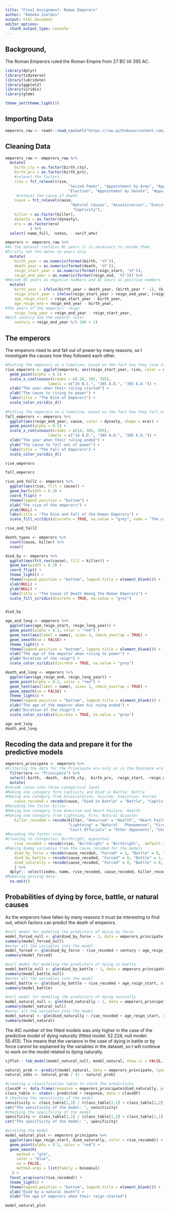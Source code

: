 ```yaml
---
title: "Final Assignment: Roman Emperors"
author: "Rebeka Zsoldos"
output: html_document
editor_options:
  chunk_output_type: console
---
```

## Background,

The Roman Emperors ruled the Roman Empire from 27 BC till 395 AC.

```r
library(dplyr)
library(tidyverse)
library(lubridate)
library(ggplot2)
library(viridis)
library(glmm)

theme_set(theme_light())
```

## Importing Data

```r
emperors_raw <- readr::read_csv(url("https://raw.githubusercontent.com/rfordatascience/tidytuesday/master/data/2019/2019-08-13/emperors.csv"), na = c("NA", "Unknown"))

```

## Cleaning Data


``` r
emperors_raw <- emperors_raw %>%
  mutate(
    birth_cty = as.factor(birth_cty),
    birth_prv = as.factor(birth_prv),
    #relevel the factors
    rise = fct_relevel(rise, 
                            "Seized Power", "Appointment by Army", "Appointment by Praetorian Guard", "Purchase",
                            "Election", "Appointment by Senate", "Appointment by Emperor", "Birthright"),
     #relevel the cause of death
    cause = fct_relevel(cause, 
                             "Natural Causes", "Assassination", "Execution",  "Suicide", "Died in Battle",
                              "Captivity"),
    killer = as.factor(killer),
    dynasty = as.factor(dynasty),
    era = as.factor(era)
           ) %>%
  select(-name_full, -notes, - verif_who)

emperors <- emperors_raw %>%
#As the dataset contains BC years it is necessary to recode them
#Firstly set the dates to years only
  mutate(
    birth_year = as.numeric(format(birth, '%Y')),
    death_year = as.numeric(format(death, '%Y')),
    reign_start_year = as.numeric(format(reign_start, '%Y')),
    reign_end_year = as.numeric(format(reign_end, '%Y'))) %>%
#Recode BC years as negative numbers and AC years as positive numbers
  mutate(
    birth_year = ifelse(birth_year > death_year, (birth_year * -1), (birth_year * 1)),
    reign_start_year = ifelse(reign_start_year > reign_end_year, (reign_start_year * -1), (reign_start_year * 1)),
    age_reign_start = reign_start_year - birth_year,
    age_reign_end = reign_end_year - birth_year,
#The years of the emperors' reign
    reign_long_year = reign_end_year - reign_start_year,
#Wich century did the emperor rule?
    century = reign_end_year %/% 100 + 1)
```


## The emperors

The emperors rised to and fall out of power by many reasons, so I investigate the causes how they followed each other.

``` r
#Putting the emperors on a timeline, based on the fact how they rose to power and which dynasty they did belong
rise_emperors <- ggplot(emperors, aes(reign_start_year, rise, color = dynasty, shape = era)) +
  geom_point(alpha = 0.5) +
  scale_x_continuous(breaks = c(-26, 305, 395),
                   labels = c("26 B.C.", "305 A.D.", "395 A.D.")) +
  xlab("The year when their ruling started") +
  ylab("The cause to rising to power") +
  labs(title = "The Rise of Emperors") +
  scale_color_viridis_d()
  
#Putting the emperors on a timeline, based on the fact how they fall out of power and which dynasty they did belong
fall_emperors <- emperors %>%
  ggplot(aes(reign_end_year, cause, color = dynasty, shape = era)) +
  geom_point(alpha = 0.5) +
  scale_x_continuous(breaks = c(14, 305, 395),
                   labels = c("14 A.D.", "305 A.D.", "395 A.D.")) +
  xlab("The year when their ruling ended") +
  ylab("The cause to fall out of power") +
  labs(title = "The Fall of Emperors") +
  scale_color_viridis_d()

rise_emperors

fall_emperors

rise_and_fall2 <- emperors %>%
  ggplot(aes(rise, fill = cause)) +
  geom_bar(width = 0.3) +
  coord_flip() +
  theme(legend.position = "bottom") +
  xlab("The rise of the emperors") +
  ylab(NULL) +
  labs(title = "The Rise and Fall of the Roman Emperors") +
  scale_fill_viridis(discrete = TRUE, na.value = "grey", name = "The cause of death")

rise_and_fall2

death_types <- emperors %>%
  count(cause, killer) %>%
  view()

died_by <- emperors %>%
  ggplot(aes(fct_rev(cause), fill = killer)) +
  geom_bar(width = 0.3) +
  coord_flip() +
  theme_light() +
  theme(legend.position = "bottom", legend.title = element_blank()) +
  xlab(NULL) +
  ylab(NULL) +
  labs(title = "The Cause of Death Among the Roman Emperors") +
  scale_fill_viridis(discrete = TRUE, na.value = "grey")


died_by

age_and_long <- emperors %>%
  ggplot(aes(age_reign_start, reign_long_year)) +
  geom_point(alpha = 0.2, color = "red") +
  geom_text(aes(label = name), size= 3, check_overlap = TRUE) +
  geom_smooth(se = FALSE) +
  theme_light() +
  theme(legend.position = "bottom", legend.title = element_blank()) +
  xlab("The age of the emperor when rising to power") +
  ylab("Duration of the reign") +
  scale_color_viridis(discrete = TRUE, na.value = "grey")

death_and_long <- emperors %>%
  ggplot(aes(age_reign_end, reign_long_year)) +
  geom_point(alpha = 0.2, color = "red") +
  geom_text(aes(label = name), size= 3, check_overlap = TRUE) +
  geom_smooth(se = FALSE) +
  theme_light() +
  theme(legend.position = "bottom", legend.title = element_blank()) +
  xlab("The age of the emperor when his reing ended") +
  ylab("Duration of the reign") +
  scale_color_viridis(discrete = TRUE, na.value = "grey")

age_and_long
death_and_long
```


## Recoding the data and prepare it for the predictive models


```r

emperors_principate <- emperors %>%
#Filtering the data for the Principate era only as in the Dominate era there were 4 rulers at once
  filter(era == "Principate") %>%
  select(-birth, -death, -birth_cty, -birth_prv, -reign_start, -reign_end, -era) %>%
  mutate(
#recode cause into three categorical level
#Making one category form Captivity and Died in Battle: Battle
#Making one category from Assassination, Suicide, Execution: Forced  
    cause_recoded = recode(cause, "Died in Battle" = "Battle", "Captivity" = "Battle", "Assassination" = "Forced", "Suicide" = "Forced", "Execution" = "Forced"),
#Recoding the factor killer
#Making one category from Aneurism and Heart Failure: Health
#Making one category from Lightning, Fire: Natural disaster
    killer_recoded = recode(killer, "Aneurism" = "Health", "Heart Failure" = "Health", "Disease" = "Health",
                            "Lightning" = "Natural   Phenomenon", "Fire" = "Natural Phenomenon", "Wife" = "Other Opponents",
                            "Court Officials" = "Other Opponents", "Usurper" = "Other Opponents"),
#Recoding the factor rise
#Creating to categories: Birthright, Appointed
    rise_recoded = recode(rise, "Birthright" = "Birthright", .default = "Other"),
#Making dummy variables from the cause_recoded for the models
    died_by_force = recode(cause_recoded, "Forced" = 1, "Battle" = 0, "Natural Causes" = 0),
    died_by_battle = recode(cause_recoded, "Forced" = 0, "Battle" = 1, "Natural Causes" = 0),
    died_naturally = recode(cause_recoded, "Forced" = 0, "Battle" = 0, "Natural Causes" = 1)
    ) %>%
  dplyr:: select(index, name, rise_recoded, cause_recoded, killer_recoded, everything(), -cause, -killer, - birth_year, -death_year, -rise) %>%
#Removing missing data  
  na.omit()

```

## Probabilities of dying by force, battle, or natural causes

As the emperors have fallen by many reasons it must be interesting to find out, which factors can predict the death of emperors. 

``` r
#null model for modeling the predictors of dying by force
model_forced_null <- glm(died_by_force ~ 1, data = emperors_principate, family = binomial)
summary(model_forced_null)
#enter all the variables into the model
model_forced <- glm(died_by_force ~ rise_recoded + century + age_reign_start + reign_long_year, data = emperors_principate, family = binomial, control=glm.control(maxit=50))
summary(model_forced)

#null model for modeling the predictors of dying in battle
model_battle_null <- glm(died_by_battle ~ 1, data = emperors_principate, family = binomial)
summary(model_battle_null)
#enter all the variables into the model
model_battle <- glm(died_by_battle ~ rise_recoded + age_reign_start, data = emperors_principate, family = binomial, control=glm.control(maxit=50))
summary(model_battle)

#null model for modeling the predictors of dying naturally
model_natural_null <- glm(died_naturally ~ 1, data = emperors_principate, family = binomial)
summary(model_natural_null)
#enter all the variables into the model
model_natural <- glm(died_naturally ~ rise_recoded + age_reign_start, data = emperors_principate, family = binomial, control=glm.control(maxit=50))
summary(model_natural)
```

The AIC number of the fitted models was only higher in the case of the predictive model of dying naturally (fitted model: 52.224, null model: 55.413). This means that the variance in the case of dying in battle or by force cannot be explained by the variables in the dataset, so I will continue to work on the model related to dying naturally.

``` r
sjPlot:: tab_model(model_natural_null, model_natural, show.ci = FALSE, show.est = TRUE, show.fstat = TRUE, show.aic = TRUE, show.loglik = TRUE)

natural_prob <- predict(model_natural, data = emperors_principate, type = "response")
natural_odds <- natural_prob / (1 - natural_prob)

#creating a classification table to check the predictions
classDF <- data.frame(response = emperors_principate$died_naturally, predicted = round(fitted(model_natural),0))
class_table <- xtabs(~ predicted + response, data = classDF)
# checking the sensitivity of the model
sensitivity <- class_table[2,2] / (class_table[2,1] + class_table[2,2])
cat("The sensitivity of the model: ", sensitivity)
#checking the specificity of the model
specificity <- class_table[1,1] / (class_table[1,2] + class_table[1,1])
cat("The specificity of the model: ", specificity)

#plotting the model
model_natural_plot <- emperors_principate %>%
  ggplot(aes(age_reign_start, died_naturally, color = rise_recoded)) +
  geom_point(alpha = 0.2, color = "red") +
  geom_smooth(
     method = "glm", 
     color = "blue",
     se = FALSE, 
     method.args = list(family = binomial)
   ) +
  facet_wrap(vars(rise_recoded)) +
  theme_light() +
  theme(legend.position = "bottom", legend.title = element_blank()) +
  ylab("Died by a natural death") +
  xlab("The age of emperors when their reign started")

model_natural_plot
```
